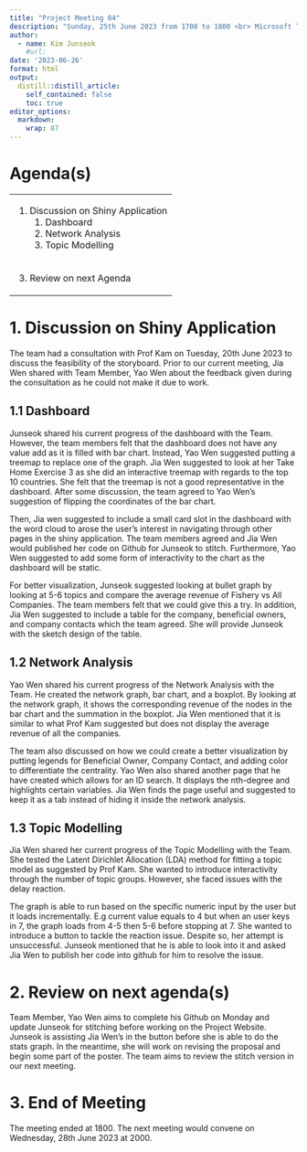 ```yaml
---
title: "Project Meeting 04"
description: "Sunday, 25th June 2023 from 1700 to 1800 <br> Microsoft Teams Meeting<br>"
author:
  - name: Kim Junseok
    #url: 
date: '2023-06-26'
format: html
output:
  distill::distill_article:
    self_contained: false
    toc: true
editor_options: 
  markdown: 
    wrap: 87
---
```


# Agenda(s)

+--------------------------------------------------------------------------------------+
| 1.  Discussion on Shiny Application                                                  |
|     1.  Dashboard                                                                    |
|     2.  Network Analysis                                                             |
|     3.  Topic Modelling                                                              |
+--------------------------------------------------------------------------------------+
| 3.  Review on next Agenda                                                            |
+--------------------------------------------------------------------------------------+

# 1. Discussion on Shiny Application

The team had a consultation with Prof Kam on Tuesday, 20th June 2023 to discuss the
feasibility of the storyboard. Prior to our current meeting, Jia Wen shared with Team
Member, Yao Wen about the feedback given during the consultation as he could not make
it due to work.

## 1.1 Dashboard

Junseok shared his current progress of the dashboard with the Team. However, the team
members felt that the dashboard does not have any value add as it is filled with bar
chart. Instead, Yao Wen suggested putting a treemap to replace one of the graph. Jia
Wen suggested to look at her Take Home Exercise 3 as she did an interactive treemap
with regards to the top 10 countries. She felt that the treemap is not a good
representative in the dashboard. After some discussion, the team agreed to Yao Wen's
suggestion of flipping the coordinates of the bar chart.

Then, Jia wen suggested to include a small card slot in the dashboard with the word
cloud to arose the user's interest in navigating through other pages in the shiny
application. The team members agreed and Jia Wen would published her code on Github for
Junseok to stitch. Furthermore, Yao Wen suggested to add some form of interactivity to
the chart as the dashboard will be static.

For better visualization, Junseok suggested looking at bullet graph by looking at 5-6
topics and compare the average revenue of Fishery vs All Companies. The team members
felt that we could give this a try. In addition, Jia Wen suggested to include a table
for the company, beneficial owners, and company contacts which the team agreed. She
will provide Junseok with the sketch design of the table.

## 1.2 Network Analysis

Yao Wen shared his current progress of the Network Analysis with the Team. He created
the network graph, bar chart, and a boxplot. By looking at the network graph, it shows
the corresponding revenue of the nodes in the bar chart and the summation in the
boxplot. Jia Wen mentioned that it is similar to what Prof Kam suggested but does not
display the average revenue of all the companies.

The team also discussed on how we could create a better visualization by putting
legends for Beneficial Owner, Company Contact, and adding color to differentiate the
centrality. Yao Wen also shared another page that he have created which allows for an
ID search. It displays the nth-degree and highlights certain variables. Jia Wen finds
the page useful and suggested to keep it as a tab instead of hiding it inside the
network analysis.

## 1.3 Topic Modelling

Jia Wen shared her current progress of the Topic Modelling with the Team. She tested
the Latent Dirichlet Allocation (LDA) method for fitting a topic model as suggested by
Prof Kam. She wanted to introduce interactivity through the number of topic groups.
However, she faced issues with the delay reaction.

The graph is able to run based on the specific numeric input by the user but it loads
incrementally. E.g current value equals to 4 but when an user keys in 7, the graph
loads from 4-5 then 5-6 before stopping at 7. She wanted to introduce a button to
tackle the reaction issue. Despite so, her attempt is unsuccessful. Junseok mentioned
that he is able to look into it and asked Jia Wen to publish her code into github for
him to resolve the issue.

# 2. Review on next agenda(s)

Team Member, Yao Wen aims to complete his Github on Monday and update Junseok for
stitching before working on the Project Website. Junseok is assisting Jia Wen's in the
button before she is able to do the stats graph. In the meantime, she will work on
revising the proposal and begin some part of the poster. The team aims to review the
stitch version in our next meeting.

# 3. End of Meeting

The meeting ended at 1800. The next meeting would convene on Wednesday, 28th June 2023
at 2000.
